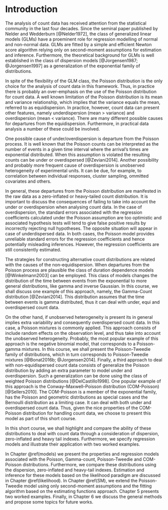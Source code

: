 # Introduction

The analysis of count data has received attention from the statistical
community in the last four decades. Since the seminal paper published
by Nelder and Wedderburn [@Nelder1972], the class of generalized linear
models (GLMs) have a proeminent role for regression modelling of normal and
non-normal data.
GLMs are fitted by a simple and efficient Newton score algorithm relying only
on second-moment assumptions for estimation and inference. Furthermore, the
theoretical background for GLMs is well established in the class of dispersion
models [@Jorgensen1987; @Jorgensen1997] as a generalization of the
exponential family of distributions.

In spite of the flexibility of the GLM class, the Poisson distribution is
the only choice for the analysis of count data in this framework.
Thus, in practice there is probably an over-emphasis on the use of the
Poisson distribution for count data. A well known limitation of the
Poisson distribution is its mean and variance relationship, which
implies that the variance equals the mean, referred to as equidispersion.
In practice, however, count data can present other features, namely
underdispersion (mean > variance) and overdispersion (mean < variance).
There are many different possible causes for departures from the equidispersion.
Furthermore, in practical data analysis a number of these could be involved.

One possible cause of under/overdispersion is departure from the Poisson
process. It is well known that the Poisson counts can be interpreted as
the number of events in a given time interval where the arrival's times
are exponential distributed. When this assumption is violated the resulting
counts can be under or overdispersed [@Zeviani2014].
Another possibility and probably more frequent cause of overdispersion is
unobserved heterogeneity of experimental units. It can be due, for example,
to correlation between individual responses, cluster sampling, ommitted
covariates and others.

In general, these departures from the Poisson distribution are manifested
in the raw data as a zero-inflated or heavy-tailed count distribution.
It is important to discuss the consequences of failing to
take into account the under or overdispersion when analysing count data.
In the case of overdispersion, the standard errors associated with the
regression coefficients calculated under the Poisson assumption are too
optimistic and associated hypothesis tests will tend to give false
positive results by incorrectly rejecting null hypotheses.
The opposite situation will appear in case of underdispersed data.
In both cases, the Poisson model provides unreliable standard
errors for the regression coefficients and hence potentially misleading
inferences. However, the regression coefficients are still consistently
estimated.

The strategies for constructing alternative count distributions are related
with the causes of the non-equidispersion. When departures from the Poisson
process are plausible the class of duration dependence models [@Winkelmann2003]
can be employed. This class of models changes the distribution
of the time between events from the exponential to more general distributions,
like gamma and inverse Gaussian. In this course, we shall discuss one
example of this approach, namely, the Gamma-Count distribution [@Zeviani2014].
This distribution assumes that the time between events is gamma distributed,
thus it can deal with under, equi and overdispersed count data.

On the other hand, if unobserved heterogeneity is present its in general
implies extra variability and consequently overdispersed count data.
In this case, a Poisson mixtures is commonly applied.
This approach consists of include random effects on the observation level,
and thus take into account the unobserved heterogeneity.
Probably, the most popular example of this approach is the negative
binomial model, that corresponds to a Poisson-gamma mixtures.
In this course, we shall present the Poisson-Tweedie
family of distributions, which in turn corresponds to Poisson-Tweedie
mixtures [@Bonat2016b; @Jorgensen2014].
Finally, a third approach to deal with non-equidispersed count data
consists of generalize the Poisson distribution by adding an extra
parameter to model under and overdispersion.
Such a generalization can be done using the class of weighted Poisson
distributions [@DelCastillo1998]. One popular example of this approach
is the Conway–Maxwell–Poisson distribution (COM-Poisson) [@Sellers2010].
The COM-Poisson is a member of the exponential family, has the Poisson
and geometric distributions as special cases and the Bernoulli
distribution as a limiting case. It can deal with both under
and overdispersed count data.
Thus, given the nice properties of the COM-Poisson distribution for handling
count data, we choose to present this model as part of this short course.

In this short course, we shall highlight and compare the ability of these
distributions to deal with count data through a consideration of dispersion,
zero-inflated and heavy tail indexes.
Furthermore, we specify regression models and illustrate their application
with two worked examples.

In Chapter \@ref(models) we present the properties and regression models associated with
the Poisson, Gamma-count, Poisson-Tweedie and COM-Poisson distributions.
Furthermore, we compare these distributions using the dispersion,
zero-inflated and heavy-tail indexes. Estimation and inference for these
models based on the likelihood paradigm are discussed in Chapter \@ref(likelihood).
In Chapter \@ref(SM), we extend the Poisson-Tweedie model using only second-moment assumptions
and the fitting algorithm based on the estimating functions approach.
Chapter $5$ presents two worked examples.
Finally, in Chapter $6$ we discuss the general methods and propose
some topics for future works.
